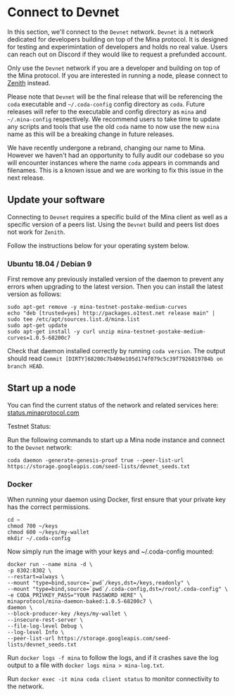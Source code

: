 
# Connect to Devnet

In this section, we'll connect to the `Devnet` network. `Devnet` is a network dedicated for developers building on top of the Mina protocol. It is designed for testing
and experimintation of developers and holds no real value. Users can reach out on Discord if they would like to request a prefunded account.

Only use the `Devnet` network if you are a developer and building on top of the Mina protocol. If you are interested in running a node, please connect
to [Zenith](./connecting-zenith) instead.

Please note that `Devnet` will be the final release that will be referencing the `coda` executable and `~/.coda-config` config directory
as `coda`. Future releases will refer to the executable and config directory as `mina` and `~/.mina-config` respectively. We recommend users to take time to update
any scripts and tools that use the old `coda` name to now use the new `mina` name as this will be a breaking change in future releases.

<Alert kind="warning">

We have recently undergone a rebrand, changing our name to Mina. However we haven't had an opportunity to fully audit our codebase so you will encounter instances where the name `coda` appears in commands and filenames. This is a known issue and we are working to fix this issue in the next release.

</Alert>

## Update your software

Connecting to `Devnet` requires a specific build of the Mina client as well as a specific version of a peers list. Using the `Devnet` build and peers list does not work for `Zenith`.

Follow the instructions below for your operating system below.

### Ubuntu 18.04 / Debian 9

First remove any previously installed version of the daemon to prevent any errors when upgrading to the latest version. Then you can install the latest version as follows:

```
sudo apt-get remove -y mina-testnet-postake-medium-curves
echo "deb [trusted=yes] http://packages.o1test.net release main" | sudo tee /etc/apt/sources.list.d/mina.list
sudo apt-get update
sudo apt-get install -y curl unzip mina-testnet-postake-medium-curves=1.0.5-68200c7
```

Check that daemon installed correctly by running `coda version`. The output should read `Commit [DIRTY]68200c7b409e105d174f079c5c39f7926819784b on branch HEAD`.

## Start up a node

<Alert kind="status">

You can find the current status of the network and related services here: [status.minaprotocol.com](https://status.minaprotocol.com)

Testnet Status: <StatusBadge service="Network" />

</Alert>

Run the following commands to start up a Mina node instance and connect to the `Devnet` network:

```
coda daemon -generate-genesis-proof true --peer-list-url https://storage.googleapis.com/seed-lists/devnet_seeds.txt
```

### Docker

When running your daemon using Docker, first ensure that your private key has the correct permissions.

```
cd ~
chmod 700 ~/keys
chmod 600 ~/keys/my-wallet
mkdir ~/.coda-config
```

Now simply run the image with your keys and ~/.coda-config mounted:

```
docker run --name mina -d \
-p 8302:8302 \
--restart=always \
--mount "type=bind,source=`pwd`/keys,dst=/keys,readonly" \
--mount "type=bind,source=`pwd`/.coda-config,dst=/root/.coda-config" \
-e CODA_PRIVKEY_PASS="YOUR PASSWORD HERE" \
minaprotocol/mina-daemon-baked:1.0.5-68200c7 \
daemon \
--block-producer-key /keys/my-wallet \
--insecure-rest-server \
--file-log-level Debug \
--log-level Info \
--peer-list-url https://storage.googleapis.com/seed-lists/devnet_seeds.txt
```

Run `docker logs -f mina` to follow the logs, and if it crashes save the log output to a file with `docker logs mina > mina-log.txt`.

Run `docker exec -it mina coda client status` to monitor connectivity to the network.
